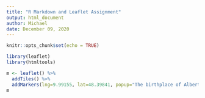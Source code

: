 ```yaml
---
title: "R Markdown and Leaflet Assignment"
output: html_document
author: Michael
date: December 09, 2020
---
```


```r
knitr::opts_chunk$set(echo = TRUE)
```

```r
library(leaflet)
library(htmltools)
```

```r
m <- leaflet() %>%
  addTiles() %>%
  addMarkers(lng=9.99155, lat=48.39841, popup="The birthplace of Albert Einstein")
m
```